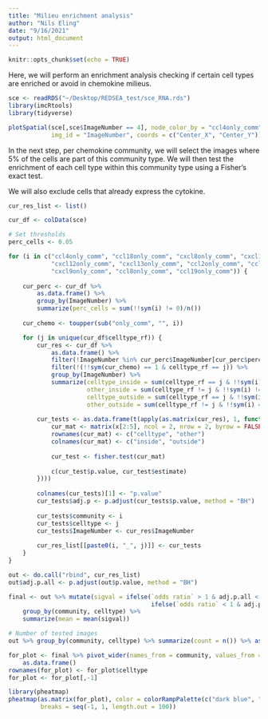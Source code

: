 ```yaml
---
title: "Milieu enrichment analysis"
author: "Nils Eling"
date: "9/16/2021"
output: html_document
---
```


```r
knitr::opts_chunk$set(echo = TRUE)
```

Here, we will perform an enrichment analysis checking if certain cell types
are enriched or avoid in chemokine milieus.

```r
sce <- readRDS("~/Desktop/REDSEA_test/sce_RNA.rds")
library(imcRtools)
library(tidyverse)

plotSpatial(sce[,sce$ImageNumber == 4], node_color_by = "ccl4only_comm", 
            img_id = "ImageNumber", coords = c("Center_X", "Center_Y"))
```

In the next step, per chemokine community, we will select the images where
5% of the cells are part of this community type. We will then test the enrichment
of each cell type within this community type using a Fisher's exact test.

We will also exclude cells that already express the cytokine.

```r
cur_res_list <- list()

cur_df <- colData(sce)

# Set thresholds
perc_cells <- 0.05

for (i in c("ccl4only_comm", "ccl18only_comm", "cxcl8only_comm", "cxcl10only_comm",
            "cxcl12only_comm", "cxcl13only_comm", "ccl2only_comm", "ccl22only_comm",
            "cxcl9only_comm", "ccl8only_comm", "ccl19only_comm")) {
    
    cur_perc <- cur_df %>% 
        as.data.frame() %>% 
        group_by(ImageNumber) %>%
        summarize(perc_cells = sum(!!sym(i) != 0)/n())
    
    cur_chemo <- toupper(sub("only_comm", "", i))

    for (j in unique(cur_df$celltype_rf)) {
        cur_res <- cur_df %>% 
            as.data.frame() %>%
            filter(!ImageNumber %in% cur_perc$ImageNumber[cur_perc$perc_cells < perc_cells]) %>%
            filter(!(!!sym(cur_chemo) == 1 & celltype_rf == j)) %>%
            group_by(ImageNumber) %>%
            summarize(celltype_inside = sum(celltype_rf == j & !!sym(i) != 0),
                      other_inside = sum(celltype_rf != j & !!sym(i) != 0),
                      celltype_outside = sum(celltype_rf == j & !!sym(i) == 0),
                      other_outside = sum(celltype_rf != j & !!sym(i) == 0))
        
        cur_tests <- as.data.frame(t(apply(as.matrix(cur_res), 1, function(x){
            cur_mat <- matrix(x[2:5], ncol = 2, nrow = 2, byrow = FALSE)
            rownames(cur_mat) <- c("celltype", "other")
            colnames(cur_mat) <- c("inside", "outside")
            
            cur_test <- fisher.test(cur_mat)
            
            c(cur_test$p.value, cur_test$estimate)
        })))
        
        colnames(cur_tests)[1] <- "p.value"
        cur_tests$adj.p <- p.adjust(cur_tests$p.value, method = "BH")
        
        cur_tests$community <- i 
        cur_tests$celltype <- j
        cur_tests$ImageNumber <- cur_res$ImageNumber
        
        cur_res_list[[paste0(i, "_", j)]] <- cur_tests
    }
}

out <- do.call("rbind", cur_res_list)
out$adj.p.all <- p.adjust(out$p.value, method = "BH")

final <- out %>% mutate(sigval = ifelse(`odds ratio` > 1 & adj.p.all < 0.1, 1, 
                                        ifelse(`odds ratio` < 1 & adj.p.all < 0.1, -1, 0))) %>%
    group_by(community, celltype) %>%
    summarize(mean = mean(sigval))

# Number of tested images
out %>% group_by(community, celltype) %>% summarize(count = n()) %>% as.data.frame()

for_plot <- final %>% pivot_wider(names_from = community, values_from = mean) %>%
    as.data.frame()
rownames(for_plot) <- for_plot$celltype
for_plot <- for_plot[,-1]

library(pheatmap)
pheatmap(as.matrix(for_plot), color = colorRampPalette(c("dark blue", "white", "dark red"))(100),
         breaks = seq(-1, 1, length.out = 100))
```